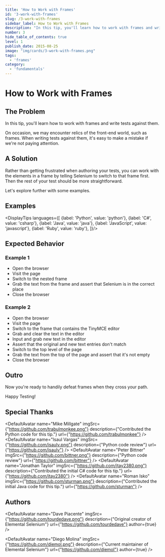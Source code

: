 ```yaml
---
title: 'How to Work with Frames'
id: '3-work-with-frames'
slug: /3-work-with-frames
sidebar_label: How to Work with Frames
description: "In this tip, you'll learn how to work with frames and write tests against them."
number: 3
hide_table_of_contents: true
level: 1
publish_date: 2015-08-25
image: "img/cards/3-work-with-frames.png"
tags:
  - 'frames'
category:
  - 'fundamentals'
---
```


# How to Work with Frames

## The Problem

In this tip, you'll learn how to work with frames and write tests against them.

On occasion, we may encounter relics of the front-end world, such as frames. When writing tests against them, it's
easy to make a mistake if we're not paying attention.

## A Solution

Rather than getting frustrated when authoring your tests, you can work with the elements in a frame by telling
Selenium to switch to that frame first. Then the rest of your test should be more straightforward.

Let's explore further with some examples.

## Examples


<DisplayTips languages={[
    {label: 'Python', value: 'python'},
    {label: 'C#', value: 'csharp'},
    {label: 'Java', value: 'java'},
    {label: 'JavaScript', value: 'javascript'},
    {label: 'Ruby', value: 'ruby'},
]}/>

## Expected Behavior

### Example 1

+ Open the browser
+ Visit the page
+ Switch to the nested frame
+ Grab the text from the frame and assert that Selenium is in the correct place
+ Close the browser

### Example 2

+ Open the browser
+ Visit the page
+ Switch to the frame that contains the TinyMCE editor
+ Grab and clear the text in the editor
+ Input and grab new text in the editor
+ Assert that the original and new text entries don't match
+ Switch to the top level of the page
+ Grab the text from the top of the page and assert that it's not empty
+ Close the browser

## Outro

Now you're ready to handily defeat frames when they cross your path.

Happy Testing!


## Special Thanks


<DefaultAvatar
    name="Mike Millgate"
    imgSrc={"https://github.com/trabulmonkee.png"}
    description={"Contributed the Python code for this tip."}
    url={"https://github.com/trabulmonkee"}
/>
<DefaultAvatar
    name="Isaul Vargas"
    imgSrc={"https://github.com/isaulv.png"}
    description={"Python code review"}
    url={"https://github.com/isaulv"}
/>
<DefaultAvatar
    name="Peter Bittner"
    imgSrc={"https://github.com/bittner.png"}
    description={"Python code review"}
    url={"https://github.com/bittner"}
/>
<DefaultAvatar
    name="Jonathan Taylor"
    imgSrc={"https://github.com/jtay2380.png"}
    description={"Contributed the initial C# code for this tip."}
    url={"https://github.com/jtay2380"}
/>
<DefaultAvatar
    name="Roman Isko"
    imgSrc={"https://github.com/sturman.png"}
    description={"Contributed the initial Java code for this tip."}
    url={"https://github.com/sturman"}
/>

## Authors

<DefaultAvatar
    name="Dave Piacente"
    imgSrc={"https://github.com/tourdedave.png"}
    description={"Original creator of Elemental Selenium"}
    url={"https://github.com/tourdedave"}
    author={true}
/>

<DefaultAvatar
    name="Diego Molina"
    imgSrc={"https://github.com/diemol.png"}
    description={"Current maintainer of Elemental Selenium"}
    url={"https://github.com/diemol"}
    author={true}
/>

